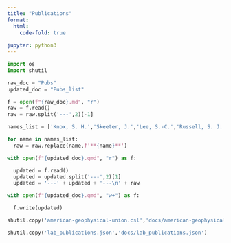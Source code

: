 ```yaml
---
title: "Publications"
format: 
  html: 
    code-fold: true
    
jupyter: python3
---
```



```python
import os
import shutil

raw_doc = "Pubs"
updated_doc = "Pubs_list"

f = open(f"{raw_doc}.md", "r")
raw = f.read()
raw = raw.split('---',2)[-1]

names_list = ['Knox, S. H.','Skeeter, J.','Lee, S.-C.','Russell, S. J.','Lu, T.-Y.','Ng, D.','Satriawan, T.','Nyberg, M.','Nesic, Z.','Ketler, R']

for name in names_list:
  raw = raw.replace(name,f'**{name}**')

with open(f"{updated_doc}.qmd", "r") as f:

  updated = f.read()
  updated = updated.split('---',2)[1]
  updated = '---' + updated + '---\n' + raw

with open(f"{updated_doc}.qmd", "w+") as f: 

  f.write(updated)

shutil.copy('american-geophysical-union.csl','docs/american-geophysical-union.csl')

shutil.copy('lab_publications.json','docs/lab_publications.json')


```